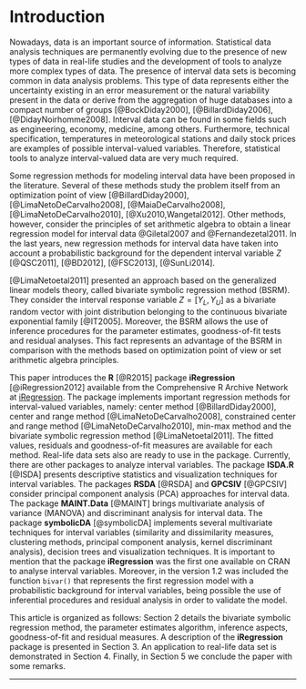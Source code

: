 # Introduction {-}

Nowadays, data is an important source of information. Statistical
data analysis techniques are permanently evolving due to the presence
of new types of data in real-life studies and the development of tools to analyze
more complex types of data. The presence of interval data sets is becoming 
common in data analysis problems. This type of data represents either the uncertainty existing in an error measurement or the natural variability present in the data or derive from the aggregation of huge databases into a compact number of groups [@BockDiday2000], [@BillardDiday2006], [@DidayNoirhomme2008]. Interval data can be found in some fields such as engineering, economy, medicine, among others. Furthermore, technical specification, temperatures in meteorological stations and daily stock prices are examples of possible interval-valued variables. Therefore, statistical tools to analyze interval-valued data are very much required.


Some regression methods for modeling interval data have been proposed in the literature.
Several of these methods study the problem itself from an optimization point of view 
[@BillardDiday2000], [@LimaNetoDeCarvalho2008], [@MaiaDeCarvalho2008], [@LimaNetoDeCarvalho2010], [@Xu2010,Wangetal2012]. Other methods, however, consider the principles of set arithmetic algebra to obtain a linear regression model for interval data @Giletal2007 and @Fernandezetal2011. In the last years, new regression methods for interval data have taken into account a probabilistic background for the dependent interval variable $Z$  [@QSC2011], [@BD2012], [@FSC2013], [@SunLi2014]. 

[@LimaNetoetal2011] presented an approach based on the generalized linear models theory, called bivariate symbolic regression method (BSRM). They consider the interval response variable $Z = [Y_{L}, Y_{U}]$ as a bivariate random vector with joint distribution belonging to the continuous bivariate exponential family [@IT2005]. Moreover, the BSRM allows the use of inference procedures for the parameter estimates, goodness-of-fit tests and residual analyses. This fact represents an advantage of the BSRM in comparison with the methods based on optimization point of view or set arithmetic algebra principles.  


This paper introduces the **R** [@R2015] package **iRegression** [@iRegression2012] available from the Comprehensive R Archive Network at [iRegression](http://CRAN.r-project.org/package=iRegression). The package implements important regression methods for interval-valued variables, namely: center method [@BillardDiday2000], center and range method [@LimaNetoDeCarvalho2008], constrained center and range method [@LimaNetoDeCarvalho2010], min-max method and the bivariate symbolic regression method [@LimaNetoetal2011].  The fitted values, residuals and goodness-of-fit measures are available for each method. Real-life data sets also are ready to use in the package. Currently, there are other packages to analyze interval variables. The package **ISDA.R** [@ISDA] presents descriptive statistics and visualization techniques for interval variables. The packages **RSDA** [@RSDA] and **GPCSIV** [@GPCSIV] consider principal component analysis (PCA) approaches for interval data. The package **MAINT.Data** [@MAINT] brings multivariate analysis of variance (MANOVA) and discriminant analysis for interval data. The package **symbolicDA** [@symbolicDA] implements several multivariate techniques for interval variables (similarity and dissimilarity measures, clustering methods, principal component analysis, kernel discriminant analysis), decision trees and visualization techniques. It is important to mention that the package **iRegression** was the first one available on CRAN to analyse interval variables. Moreover, in the version $1.2$ was included the function `bivar()` that represents the first regression model with a probabilistic background for interval variables, being possible the use of inferential procedures and residual analysis in order to validate the model. 

This article is organized as follows: Section 2 details the bivariate symbolic regression method, the parameter estimates algorithm, inference aspects, goodness-of-fit and residual measures. A description of the **iRegression** package is presented in Section 3. An application to real-life data set is demonstrated in Section 4. Finally, in Section 5 we conclude the paper with some remarks. 

---